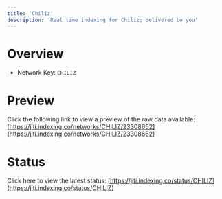 ```yaml
---
title: 'Chiliz'
description: 'Real time indexing for Chiliz; delivered to you'
---
```


# Overview
- Network Key: `CHILIZ`

# Preview
Click the following link to view a preview of the raw data available: [https://jiti.indexing.co/networks/CHILIZ/23308662](https://jiti.indexing.co/networks/CHILIZ/23308662)

# Status
Click here to view the latest status: [https://jiti.indexing.co/status/CHILIZ](https://jiti.indexing.co/status/CHILIZ)
